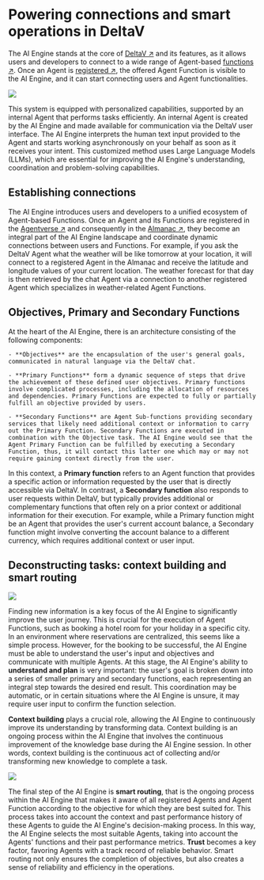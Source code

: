 # Powering connections and smart operations in DeltaV

The AI Engine stands at the core of [DeltaV ↗️](https://deltav.agentverse.ai/login) and its features, as it allows users and developers to connect to a wide range of Agent-based [functions ↗️](/guides/agents/intermediate/agent-functions). Once an Agent is [registered ↗️](/guides/agentverse/registering-agent-services), the offered Agent Function is visible to the AI Engine, and it can start connecting users and Agent functionalities.

![](../../../src/images/concepts/ai-engine/ai_with_personal_data.png)

This system is equipped with personalized capabilities, supported by an internal Agent that performs tasks efficiently. An internal Agent is created by the AI Engine and made available for communication via the DeltaV user interface. The AI Engine interprets the human text input provided to the Agent and starts working asynchronously on your behalf as soon as it receives your intent. This customized method uses Large Language Models (LLMs), which are essential for improving the AI Engine's understanding, coordination and problem-solving capabilities.

## Establishing connections

The AI Engine introduces users and developers to a unified ecosystem of Agent-based Functions. Once an Agent and its Functions are registered in the [Agentverse ↗️](/concepts/agent-services/agentverse-intro) and consequently in the [Almanac ↗️](/references/contracts/uagents-almanac/almanac-overview), they become an integral part of the AI Engine landscape and coordinate dynamic connections between users and Functions. For example, if you ask the DeltaV Agent what the weather will be like tomorrow at your location, it will connect to a registered Agent in the Almanac and receive the latitude and longitude values of your current location. The weather forecast for that day is then retrieved by the chat Agent via a connection to another registered Agent which specializes in weather-related Agent Functions.

## Objectives, Primary and Secondary Functions

At the heart of the AI Engine, there is an architecture consisting of the following components:

    - **Objectives** are the encapsulation of the user's general goals, communicated in natural language via the DeltaV chat.

    - **Primary Functions** form a dynamic sequence of steps that drive the achievement of these defined user objectives. Primary functions involve complicated processes, including the allocation of resources and dependencies. Primary Functions are expected to fully or partially fulfill an objective provided by users.

    - **Secondary Functions** are Agent Sub-functions providing secondary services that likely need additional context or information to carry out the Primary Function. Secondary Functions are executed in combination with the Objective task. The AI Engine would see that the Agent Primary Function can be fulfilled by executing a Secondary Function, thus, it will contact this latter one which may or may not require gaining context directly from the user.

In this context, a **Primary function** refers to an Agent function that provides a specific action or information requested by the user that is directly accessible via DeltaV. In contrast, a **Secondary function** also responds to user requests within DeltaV, but typically provides additional or complementary functions that often rely on a prior context or additional information for their execution. For example, while a Primary function might be an Agent that provides the user's current account balance, a Secondary function might involve converting the account balance to a different currency, which requires additional context or user input.

## Deconstructing tasks: context building and smart routing

![](../../../src/images/concepts/ai-engine/human_text_in.png)

Finding new information is a key focus of the AI Engine to significantly improve the user journey. This is crucial for the execution of Agent Functions, such as booking a hotel room for your holiday in a specific city. In an environment where reservations are centralized, this seems like a simple process. However, for the booking to be successful, the AI Engine must be able to understand the user's input and objectives and communicate with multiple Agents. At this stage, the AI Engine's ability to **understand and plan** is very important: the user's goal is broken down into a series of smaller primary and secondary functions, each representing an integral step towards the desired end result. This coordination may be automatic, or in certain situations where the AI Engine is unsure, it may require user input to confirm the function selection.

**Context building** plays a crucial role, allowing the AI Engine to continuously improve its understanding by transforming data. Context building is an ongoing process within the AI Engine that involves the continuous improvement of the knowledge base during the AI Engine session. In other words, context building is the continuous act of collecting and/or transforming new knowledge to complete a task.

![](../../../src/images/concepts/ai-engine/hotel_tasks_go_through_the_engine_to_representative_agents.png)

The final step of the AI Engine is **smart routing**, that is the ongoing process within the AI Engine that makes it aware of all registered Agents and Agent Function according to the objective for which they are best suited for. This process takes into account the context and past performance history of these Agents to guide the AI Engine's decision-making process. In this way, the AI Engine selects the most suitable Agents, taking into account the Agents' functions and their past performance metrics. **Trust** becomes a key factor, favoring Agents with a track record of reliable behavior. Smart routing not only ensures the completion of objectives, but also creates a sense of reliability and efficiency in the operations.
